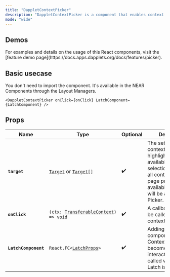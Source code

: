 ```yaml
---
title: "DappletContextPicker"
description: "DappletContextPicker is a component that enables context picking mode, provides latches for specific contexts, and onClick callback functions."
mode: "wide"
---
```


## Demos

<Tip>
  For examples and details on the usage of this React components, visit the [feature demo page](https://docs.apps.dapplets.org/docs/features/picker).
</Tip>

## Basic usecase

You don't need to import the component. It's available in the NEAR Components through the Layout Managers.

`<DappletContextPicker onClick={onClick} LatchComponent={LatchComponent} />`

## Props

| Name                 | Type                                                                                                                         | Optional | Description                                                                                                                                                                         |
| -------------------- | ---------------------------------------------------------------------------------------------------------------------------- | -------- | ----------------------------------------------------------------------------------------------------------------------------------------------------------------------------------- |
| **`target`**         | [`Target`](https://docs.apps.dapplets.org/docs/api/target) or [`Target`](https://docs.apps.dapplets.org/docs/api/target)`[]` | ✔️       | The set of target contexts that will be highlighted and available for selection. By default, all contexts on the page provided by the available adapters will be active for Picker. |
| **`onClick`**        | `(ctx: `[`TransferableContext`](https://docs.apps.dapplets.org/docs/api/transferable-context)`) => void`                     | ✔️       | A callback that will be called when the context is clicked.                                                                                                                         |
| **`LatchComponent`** | `React.FC<`[`LatchProps`](https://docs.apps.dapplets.org/docs/api/latch-props)`>`                                            | ✔️       | Adding a Latch component. Contexts with Latch become interactive. `onClick` is called when the Latch is clicked.                                                                    |

##
